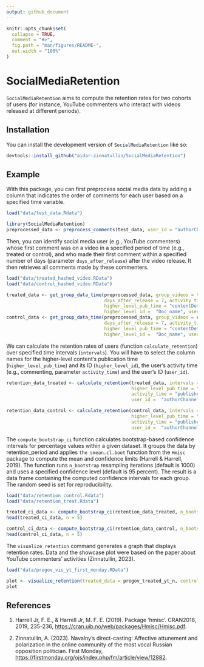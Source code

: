 ```yaml
---
output: github_document
---
```


<!-- README.md is generated from README.Rmd. Please edit that file -->

```r
knitr::opts_chunk$set(
  collapse = TRUE,
  comment = "#>",
  fig.path = "man/figures/README-",
  out.width = "100%"
)
```

# SocialMediaRetention

<!-- badges: start -->
<!-- badges: end -->

`SocialMediaRetention` aims to compute the retention rates for two cohorts of users (for instance, YouTube commenters who interact with videos released at different periods). 

## Installation

You can install the development version of `SocialMediaRetention` like so:

``` r
devtools::install_github("aidar-zinnatullin/SocialMediaRetention")
```

## Example

With this package, you can first preprocess social media data by adding a column that indicates the order of comments for each user based on a specified time variable.

```r
load("data/test_data.Rdata")
```

```r
library(SocialMediaRetention)
preprocessed_data <- preprocess_comments(test_data, user_id = "authorChannelId", activity_time = "publishedAt")
```

Then, you can identify social media user (e.g., YouTube commenters) whose first comment was on a video in a specified period of time (e.g., treated or control), and who made their first comment within a specified number of days (parameter `days_after_release`) after the video release. It then retrieves all comments made by these commenters.

```r
load("data/treated_hashed_video.RData")
load("data/control_hashed_video.RData")
```

```r
treated_data <- get_group_data_time(preprocessed_data, group_videos = treated_group, 
                                    days_after_release = 7, activity_time = "publishedAt", 
                                    higher_level_pub_time = "contentDetails.videoPublishedAt", 
                                    higher_level_id =  "Doc_name", user_id = "authorChannelId")
control_data <- get_group_data_time(preprocessed_data, group_videos = control_group, 
                                    days_after_release = 7, activity_time = "publishedAt", 
                                    higher_level_pub_time = "contentDetails.videoPublishedAt", 
                                    higher_level_id =  "Doc_name", user_id = "authorChannelId")

```

We can calculate the retention rates of users (function `calculate_retention`) over specified time intervals (`intervals`). You will have to select the column names for the higher-level content's publication time (`higher_level_pub_time`) and its ID (`higher_level_id`), the user's activity time (e.g., commenting, parameter `activity_time`) and the user's ID (`user_id`).

```r
retention_data_treated <- calculate_retention(treated_data, intervals = seq(30, 450, 30), 
                                              higher_level_pub_time = "contentDetails.videoPublishedAt",
                                              activity_time = "publishedAt", higher_level_id = "Doc_name",
                                              user_id =  "authorChannelId")

retention_data_control <- calculate_retention(control_data, intervals = seq(30, 450, 30), 
                                              higher_level_pub_time = "contentDetails.videoPublishedAt",
                                              activity_time = "publishedAt", higher_level_id = "Doc_name",
                                              user_id =  "authorChannelId")
```

The `compute_bootstrap_ci` function calculates bootstrap-based confidence intervals for percentage values within a given dataset. It groups the data by retention_period and applies `the smean.cl.boot` function from the `Hmisc` package to compute the mean and confidence limits (Harrell & Harrell, 2019). The function runs `n_bootstrap` resampling iterations (default is 1000) and uses a specified confidence level (default is 95 percent). The result is a data frame containing the computed confidence intervals for each group. The random seed is set for reproducibility.

```r
load("data/retention_control.Rdata")
load("data/retention_treat.Rdata")
```

```r
treated_ci_data <- compute_bootstrap_ci(retention_data_treated, n_bootstrap = 100, confidence_intervals = 0.95)
head(treated_ci_data, n = 5)
```

```r
control_ci_data <- compute_bootstrap_ci(retention_data_control, n_bootstrap = 100, confidence_intervals = 0.95)
head(control_ci_data, n = 5)
```
The `visualize_retention` command generates a graph that displays retention rates. Data and the showcase plot were based on the paper about YouTube commenters' activities (Zinnatullin, 2023).

```r
load("data/progov_vis_yt_first_monday.RData")
```

```r
plot <- visualize_retention(treated_data = progov_treated_yt_n, control_data = progov_control_yt_n)
plot
```

## References

1. Harrell Jr, F. E., & Harrell Jr, M. F. E. (2019). Package ‘hmisc’. CRAN2018, 2019, 235-236, <https://cran.uib.no/web/packages/Hmisc/Hmisc.pdf>.

2. Zinnatullin, A. (2023). Navalny’s direct-casting: Affective attunement and polarization in the online community of the most vocal Russian opposition politician. First Monday, <https://firstmonday.org/ojs/index.php/fm/article/view/12882>.

